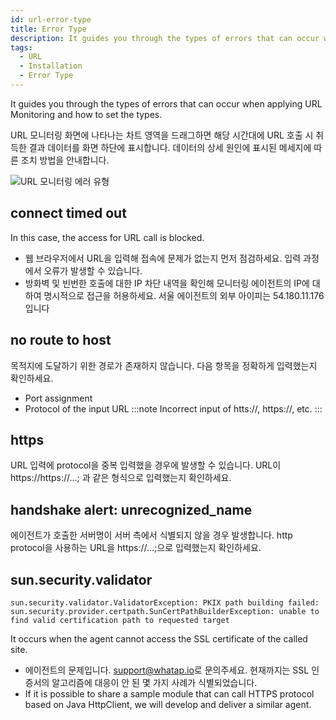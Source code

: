 ```yaml
---
id: url-error-type
title: Error Type
description: It guides you through the types of errors that can occur when applying URL Monitoring and how to set the types.
tags:
  - URL
  - Installation
  - Error Type
---
```


It guides you through the types of errors that can occur when applying URL Monitoring and how to set the types.

URL 모니터링 화면에 나타나는 차트 영역을 드래그하면 해당 시간대에 URL 호출 시 취득한 결과 데이터를 화면 하단에 표시합니다. 데이터의 상세 원인에 표시된 메세지에 따른 조치 방법을 안내합니다.

![URL 모니터링 에러 유형](/img/url-error-type.png)

## connect timed out

In this case, the access for URL call is blocked.

-   웹 브라우저에서 URL을 입력해 접속에 문제가 없는지 먼저 점검하세요. 입력 과정에서 오류가 발생할 수 있습니다.
-   방화벽 및 빈번한 호출에 대한 IP 차단 내역을 확인해 모니터링 에이전트의 IP에 대하여 명시적으로 접근을 허용하세요. 서울 에이전트의 외부 아이피는 54.180.11.176입니다

## no route to host

목적지에 도달하기 위한 경로가 존재하지 않습니다. 다음 항목을 정확하게 입력했는지 확인하세요.

-   Port assignment
-   Protocol of the input URL
    :::note
    Incorrect input of htts://, https://, etc.
    :::

## https

URL 입력에 protocol을 중복 입력했을 경우에 발생할 수 있습니다. URL이 https://https://…​; 과 같은 형식으로 입력했는지 확인하세요.

## handshake alert: unrecognized_name

에이전트가 호출한 서버명이 서버 측에서 식별되지 않을 경우 발생합니다. http protocol을 사용하는 URL을 https://…​;으로 입력했는지 확인하세요.

## sun.security.validator

```text
sun.security.validator.ValidatorException: PKIX path building failed:
sun.security.provider.certpath.SunCertPathBuilderException: unable to find valid certification path to requested target
```

It occurs when the agent cannot access the SSL certificate of the called site.

-   에이전트의 문제입니다. [support@whatap.io](mailto:support@whatap.io)로 문의주세요. 현재까지는 SSL 인증서의 알고리즘에 대응이 안 된 몇 가지 사례가 식별되었습니다.
-   If it is possible to share a sample module that can call HTTPS protocol based on Java HttpClient, we will develop and deliver a similar agent.
